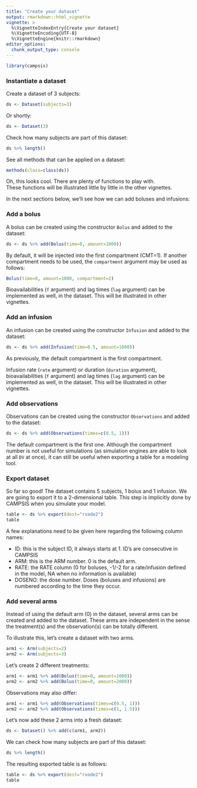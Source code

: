 ```yaml
---
title: "Create your dataset"
output: rmarkdown::html_vignette
vignette: >
  %\VignetteIndexEntry{Create your dataset}
  %\VignetteEncoding{UTF-8}
  %\VignetteEngine{knitr::rmarkdown}
editor_options: 
  chunk_output_type: console
---
```


```r
library(campsis)
```

### Instantiate a dataset

Create a dataset of 3 subjects:

```r
ds <- Dataset(subjects=3)
```

Or shortly:

```r
ds <- Dataset(3)
```

Check how many subjects are part of this dataset:

```r
ds %>% length()
```

See all methods that can be applied on a dataset:

```r
methods(class=class(ds))
```

Oh, this looks cool. There are plenty of functions to play with.  
These functions will be illustrated little by little in the other vignettes.  
  
In the next sections below, we'll see how we can add boluses and infusions:

### Add a bolus

A bolus can be created using the constructor `Bolus` and added to the dataset:

```r
ds <- ds %>% add(Bolus(time=0, amount=1000))
```

By default, it will be injected into the first compartment (CMT=1). If another compartment needs to be used, the `compartment` argument may be used as follows:

```r
Bolus(time=0, amount=1000, compartment=2)
```

Bioavailabilities (`f` argument) and lag times (`lag` argument) can be implemented as well, in the dataset. This will be illustrated in other vignettes.

### Add an infusion

An infusion can be created using the constructor `Infusion` and added to the dataset:

```r
ds <- ds %>% add(Infusion(time=0.5, amount=1000))
```

As previously, the default compartment is the first compartment.

Infusion rate (`rate` argument) or duration (`duration` argument), bioavailabilities (`f` argument) and lag times (`lag` argument) can be implemented as well, in the dataset. This will be illustrated in other vignettes.

### Add observations

Observations can be created using the constructor `Observations` and added to the dataset:

```r
ds <- ds %>% add(Observations(times=c(0.5, 1)))
```

The default compartment is the first one. Although the compartment number is not useful for simulations (as simulation engines are able to look at all `DV` at once), it can still be useful when exporting a table for a modeling tool.

### Export dataset

So far so good! The dataset contains 5 subjects, 1 bolus and 1 infusion.
We are going to export it to a 2-dimensional table. This step is implicitly done by CAMPSIS when you simulate your model.

```r
table <- ds %>% export(dest="rxode2")
table
```

A few explanations need to be given here regarding the following column names:

* ID: this is the subject ID, it always starts at 1. ID's are consecutive in CAMPSIS
* ARM: this is the ARM number. 0 is the default arm.
* RATE: the RATE column (0 for boluses, -1/-2 for a rate/infusion defined in the model, NA when no information is available)
* DOSENO: the dose number. Doses (boluses and infusions) are numbered according to the time they occur.

### Add several arms

Instead of using the default arm (0) in the dataset, several arms can be created and added to the dataset. These arms are independent in the sense the treatment(s) and the observation(s) can be totally different.

To illustrate this, let's create a dataset with two arms.

```r
arm1 <- Arm(subjects=2)
arm2 <- Arm(subjects=3)
```

Let's create 2 different treatments:

```r
arm1 <- arm1 %>% add(Bolus(time=0, amount=1000))
arm2 <- arm2 %>% add(Bolus(time=0, amount=2000))
```

Observations may also differ:

```r
arm1 <- arm1 %>% add(Observations(times=c(0.5, 1)))
arm2 <- arm2 %>% add(Observations(times=c(1, 1.5)))
```

Let's now add these 2 arms into a fresh dataset:

```r
ds <- Dataset() %>% add(c(arm1, arm2))
```

We can check how many subjects are part of this dataset:

```r
ds %>% length()
```

The resulting exported table is as follows:

```r
table <- ds %>% export(dest="rxode2")
table
```
